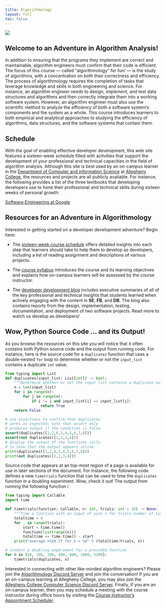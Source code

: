 ```yaml
---
title: Algorithmology
layout: full
toc: false
---
```


![](images/Algorithmology-Logo.svg){fig-align="center"}

## Welcome to an Adventure in Algorithm Analysis!

In addition to ensuring that the programs they implement are correct and
maintainable, algorithm engineers must confirm that their code is efficient. The
focus of this course --- called "algorithmology" for fun! --- is the study of
algorithms, with a concentration on both their correctness and efficiency. The
process of algorithmology requires the completion of tasks that leverage
knowledge and skills in both engineering and science. For instance, an algorithm
engineer needs to design, implement, and test data structures and algorithms and
then correctly integrate them into a working software system. However, an
algorithm engineer must also use the scientific method to analyze the efficiency
of both a software system's components and the system as a whole. This course
introduces learners to both empirical and analytical approaches to studying the
efficiency of algorithms, data structures, and the software systems that contain
them.

## Schedule

With the goal of enabling effective developer development, this web site
features a sixteen-week schedule filled with activities that support the
development of your professional and technical capacities in the field of
algorithm analysis. Although this site is best used by an on-campus learner in
the [Department of Computer and information
Science](https://www.cs.allegheny.edu/) at [Allegheny
College](https://www.allegheny.edu/), the resources and projects are all
publicly available. For instance, the following provides a list of the three
textbooks that developing developers use to hone their professional and
technical skills during sixteen weeks of personal growth:

 [Software Engineering at Google](https://abseil.io/resources/swe-book)

## Resources for an Adventure in Algorithmology

Interested in getting started on a developer development adventure? Begin here:

- The [sixteen-week course schedule](./schedule/index.qmd) offers detailed
insights into each step that learners should take to help them to develop as
developers, including a list of reading assignment and descriptions of various
projects.

- The [course syllabus](./syllabus/index.qmd) introduces the course and its
learning objectives and explains how on-campus learners will be assessed by the
course instructor.

- The [developer development blog](./syllabus/index.qmd) includes executive
summaries of all of the key professional and technical insights that students
learned when actively engaging with the content in **SE**, **FB**, and **DB**.
The blog also contains reports from the design, implementation, testing,
documentation, and deployment of two software projects. Read more to watch us
develop as developers!

## Wow, Python Source Code ... and its Output!

As you browse the resources on this site you will notice that it often contains
both Python source code and the output from running code. For instance, here is
the source code for a `duplicates` function that uses a double-nested `for` loop
to determine whether or not the `input_list` contains a duplicate `int` value.

```python
from typing import List
def duplicates(input_list: List[int]) -> bool:
    """Determine whether or not the input list contains a duplicate value."""
    n = len(input_list)
    for i in range(n):
        for j in range(n):
            if i != j and input_list[i] == input_list[j]:
                return True
    return False

# use assertions to confirm that duplicates
# works as expected; note that assert only
# produces output if the condition is False
assert(duplicates([1,2,6,3,4,5,6,7,8]))
assert(not duplicates([1,2,3,4]))
# display the output of the functions calls
# to show that the output appears inline
print(duplicates([1,2,6,3,4,5,6,7,8]))
print(not duplicates([1,2,3,4]))
```

Source code that appears at an top-most region of a page is available for use in
later sections of the document. For instance, the following code defines a new
`timetrials` function that can be used to time the `duplicates` function in a
doubling experiment. Wow, check it out! The output from running the following
function i

```python
from typing import Callable
import time

def timetrials(function: Callable, n: int, trials: int = 10) -> None:
    """Time a function with an input of size n for trials number of times."""
    totaltime = 0
    for _ in range(trials):
        start = time.time()
        function(list(range(n)))
        totaltime += time.time() - start
    print("average =%10.7f for n = %d" % (totaltime/trials, n))

# conduct a doubling experiment for a provided function
for n in [50, 100, 200, 400, 800, 1600, 3200]:
    timetrials(duplicates, n)
```


::: {.callout-note appearance="minimal" title="Algorithmology Community Resources"}

Interested in connecting with other like-minded algorithm engineers? Please join
the [Algorithmology Discord Server](https://discord.gg/phSQfB8bZx) and join the
conversation! If you are an on-campus learning at Allegheny College, you may
also join the [Allegheny College Computer Science Discord
Server](https://discord.gg/CS2h9kXzX6). Finally, if you are an on-campus
learner, then you may schedule a meeting with the course instructor during
office hours by visiting the [Course Instructor's Appointment
Scheduler](https://www.gregorykapfhammer.com/schedule/).

:::
